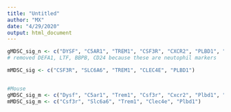 ```yaml
---
title: "Untitled"
author: "MX"
date: "4/29/2020"
output: html_document
---
```

```r
gMDSC_sig_n <- c("DYSF", "C5AR1", "TREM1", "CSF3R", "CXCR2", "PLBD1", "CMTM2", "CXCR1", "TNFRSF10C","F13A1","VNN3", "PADI4", "GLT1D1", "CLEC4D", "LCN2", "BPI", "CAMP", "PGLYRP1", "CEACAM1", "S100P", "CYP4F3", "CLC", "S100A12", "MCEMP1", "BST1", "ARG1", "CDA", "ADGRG3", "CSF2RB", "IL1R2", "IL1RAP", "KCNJ15", "LIMK2", "DOCK5", "STX3", "FFAR2", "MEFV", "SIRPB1")
# removed DEFA1, LTF, BBPB, CD24 because these are neutophil markers

mMDSC_sig <- c("CSF3R", "SLC6A6", "TREM1", "CLEC4E", "PLBD1")


#Mouse
gMDSC_sig_m <- c("Dysf", "C5ar1", "Trem1", "Csf3r", "Cxcr2", "Plbd1", "Cmtm2", "Cxcr1", "Tnfrsf10c", "F13a1", "Vnn3", "Padi4", "Glt1d1", "Clec4d", "Lcn2", "Bpi", "Camp", "Pglyrp1", "Ceacam1", "S100p", "Cyp4f3", "Clc", "S100a12", "Mcemp1", "Bst1", "Arg1", "Cda", "Adgrg3", "Csf2rb", "Il1r2", "Il1rap", "Kcnj15", "Limk2", "Dock5", "Stx3", "Ffar2", "Mefv", "Sirpb1")
mMDSC_sig_m <- c("Csf3r", "Slc6a6", "Trem1", "Clec4e", "Plbd1")
```

